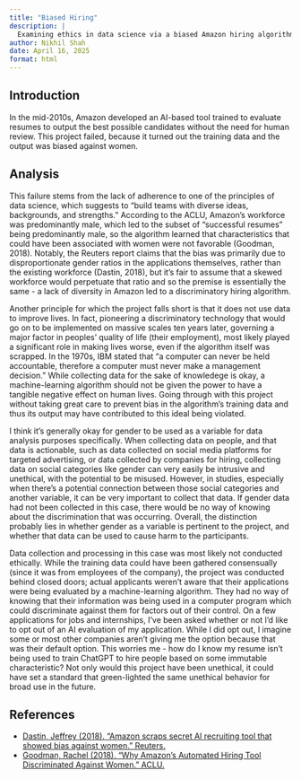 ```yaml
---
title: "Biased Hiring"
description: |
  Examining ethics in data science via a biased Amazon hiring algorithm
author: Nikhil Shah
date: April 16, 2025
format: html
---
```


## Introduction

In the mid-2010s, Amazon developed an AI-based tool trained to evaluate resumes to output the best possible candidates without the need for human review. This project failed, because it turned out the training data and the output was biased against women.

## Analysis

This failure stems from the lack of adherence to one of the principles of data science, which suggests to "build teams with diverse ideas, backgrounds, and strengths." According to the ACLU, Amazon's workforce was predominantly male, which led to the subset of "successful resumes" being predominantly male, so the algorithm learned that characteristics that could have been associated with women were not favorable (Goodman, 2018). Notably, the Reuters report claims that the bias was primarily due to disproportionate gender ratios in the applications themselves, rather than the existing workforce (Dastin, 2018), but it's fair to assume that a skewed workforce would perpetuate that ratio and so the premise is essentially the same - a lack of diversity in Amazon led to a discriminatory hiring algorithm.

Another principle for which the project falls short is that it does not use data to improve lives. In fact, pioneering a discriminatory technology that would go on to be implemented on massive scales ten years later, governing a major factor in peoples' quality of life (their employment), most likely played a significant role in making lives worse, even if the algorithm itself was scrapped. In the 1970s, IBM stated that "a computer can never be held accountable, therefore a computer must never make a management decision." While collecting data for the sake of knowledege is okay, a machine-learning algorithm should not be given the power to have a tangible negative effect on human lives. Going through with this project without taking great care to prevent bias in the algorithm's training data and thus its output may have contributed to this ideal being violated.

I think it's generally okay for gender to be used as a variable for data analysis purposes specifically. When collecting data on people, and that data is actionable, such as data collected on social media platforms for targeted advertising, or data collected by companies for hiring, collecting data on social categories like gender can very easily be intrusive and unethical, with the potential to be misused. However, in studies, especially when there's a potential connection between those social categories and another variable, it can be very important to collect that data. If gender data had not been collected in this case, there would be no way of knowing about the discrimination that was occurring. Overall, the distinction probably lies in whether gender as a variable is pertinent to the project, and whether that data can be used to cause harm to the participants.

Data collection and processing in this case was most likely not conducted ethically. While the training data could have been gathered consensually (since it was from employees of the company), the project was conducted behind closed doors; actual applicants weren't aware that their applications were being evaluated by a machine-learning algorithm. They had no way of knowing that their information was being used in a computer program which could discriminate against them for factors out of their control. On a few applications for jobs and internships, I've been asked whether or not I'd like to opt out of an AI evaluation of my application. While I did opt out, I imagine some or most other companies aren't giving me the option because that was their default option. This worries me - how do I know my resume isn't being used to train ChatGPT to hire people based on some immutable characteristic? Not only would this project have been unethical, it could have set a standard that green-lighted the same unethical behavior for broad use in the future.

## References

 * [Dastin, Jeffrey (2018). "Amazon scraps secret AI recruiting tool that showed bias against women." Reuters.](https://www.reuters.com/article/us-amazon-com-jobs-automation-insight-idUSKCN1MK08G/)
 * [Goodman, Rachel (2018). "Why Amazon’s Automated Hiring Tool Discriminated Against Women." ACLU.](https://www.aclu.org/news/womens-rights/why-amazons-automated-hiring-tool-discriminated-against)